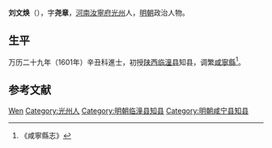 {{Otheruses|other=名为刘文焕的其他人物|刘文焕}}

'''刘文焕'''（{{bd|？||？|catIdx=}}），字'''尧章'''，[[河南|河南]][[汝寧府|汝寧府]][[光州|光州]]人，[[明朝|明朝]]政治人物。

== 生平 ==
万历二十九年（1601年）辛丑科進士，初授[[陕西|陕西]][[临潼县|临潼县]]知县，调繁[[咸寧縣|咸寧縣]]<ref>《咸寧縣志》</ref>。

== 参考文献 ==
{{reflist}}

{{start box}}
{{s-off}}
{{s-before|[[郭尚友|郭尚友]]<br>}}
{{s-title|明朝咸宁县知县|？年—1604年}}
{{s-after|[[满朝薦|满朝薦]]<br>}}
{{end box}}

{{萬曆二十九年辛丑科殿試金榜}}

{{Authority control}}
{{DEFAULTSORT:Liu}}
[[Category:刘姓|Wen]]
[[Category:光州人|Category:光州人]]
[[Category:明朝临潼县知县|Category:明朝临潼县知县]]
[[Category:明朝咸宁县知县|Category:明朝咸宁县知县]]